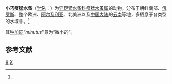{{Speciesbox
| genus = Bryocamptus
| species = minutus
| authority = (Claus, 1863)<ref name='id12511'>{{cite web| url =http://www.bioinfo.cn/db05/BjdwSpecies.php?action=view&id=12511| title =小巧瘦猛水蚤| work =《中国动物物种编目数据库》| publisher =中国科学院微生物研究所| author =中国科学院动物研究所| accessdate =2009-04-28| deadurl =yes| archiveurl =https://web.archive.org/web/20160305060113/http://www.bioinfo.cn/db05/BjdwSpecies.php?action=view&id=12511| archivedate =2016-03-05}}</ref>
}}

'''小巧瘦猛水蚤'''（[[学名|学名]]：{{lang|la|''Bryocamptus minutus''}}）为[[异足猛水蚤科|异足猛水蚤科]][[瘦猛水蚤属|瘦猛水蚤属]]的动物。分布于朝鲜南部、[[俄罗斯|俄罗斯]]、整个欧洲、[[阿尔及利亚|阿尔及利亚]]、北美洲以及[[中国大陆|中国大陆]]的[[云南|云南]]等地，多栖息于各类型的水域中。<ref name='id12511'/>

其[[种加词|种加词]]“''minutus''”意为“微小的”。

== 参考文献 ==
{{reflist}}

{{Taxonbar|from=Q6557808}}

[[Category:瘦猛水蚤属|X]]
[[Category:_1863年描述的动物|X]]


{{节肢动物小作品}}